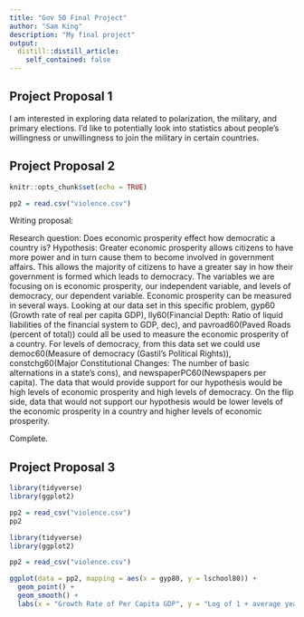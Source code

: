 ```yaml
---
title: "Gov 50 Final Project"
author: "Sam King"
description: "My final project"
output:
  distill::distill_article:
    self_contained: false
---
```




## Project Proposal 1

I am interested in exploring data related to polarization, the military, and primary elections. I'd like to potentially look into statistics about people's willingness or unwillingness to join the military in certain countries.

## Project Proposal 2


```r
knitr::opts_chunk$set(echo = TRUE)
```

```r
pp2 = read.csv("violence.csv")
```


Writing proposal:

Research question: Does economic prosperity effect how democratic a country is?
Hypothesis: Greater economic prosperity allows citizens to have more power and in turn cause them to become involved in government affairs. This allows the majority of citizens to have a greater say in how their government is formed which leads to democracy. The variables we are focusing on is economic prosperity, our independent variable, and levels of democracy, our dependent variable. Economic prosperity can be measured in several ways. Looking at our data set in this specific problem, gyp60 (Growth rate of real per capita GDP), lly60(Financial Depth: Ratio of liquid liabilities of the financial system to GDP, dec), and pavroad60(Paved Roads (percent of total)) could all be used to measure the economic prosperity of a country. For levels of democracy, from this data set we could use democ60(Measure of democracy (Gastil's Political Rights)), constchg60(Major Constitutional Changes: The number of basic alternations in a state's cons), and newspaperPC60(Newspapers per capita). The data that would provide support for our hypothesis would be high levels of economic prosperity and high levels of democracy. On the flip side, data that would not support our hypothesis would be lower levels of the economic prosperity in a country and higher levels of economic prosperity. 

Complete. 

## Project Proposal 3

```r
library(tidyverse)
library(ggplot2)

pp2 = read_csv("violence.csv")
pp2
```
```r
library(tidyverse)
library(ggplot2)

pp2 = read_csv("violence.csv")

ggplot(data = pp2, mapping = aes(x = gyp80, y = lschool80)) + 
  geom_point() + 
  geom_smooth() + 
  labs(x = "Growth Rate of Per Capita GDP", y = "Log of 1 + average years of school attainment", title = "Schooling and GDP per capita growth")
```



